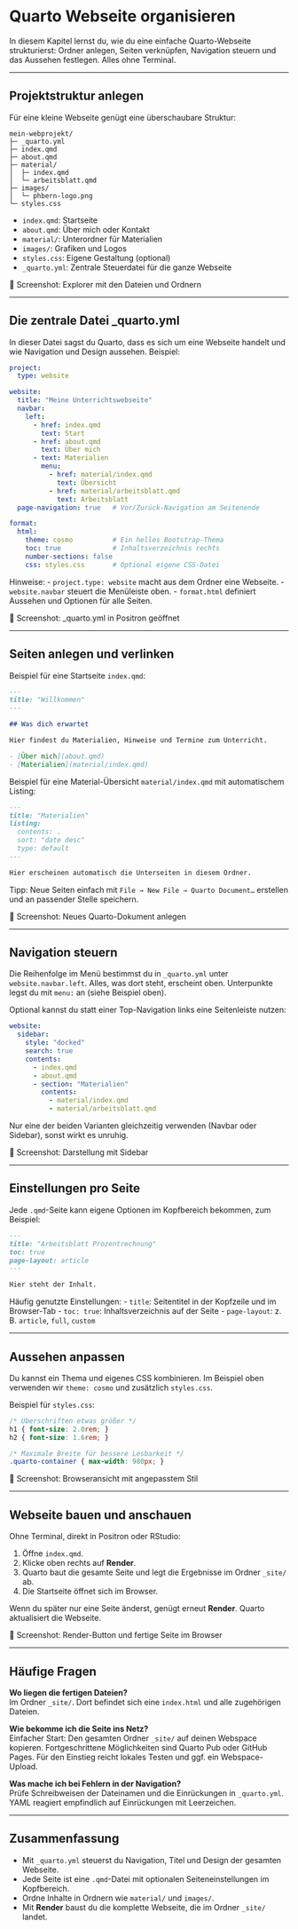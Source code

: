 # Quarto Webseite organisieren

In diesem Kapitel lernst du, wie du eine einfache Quarto-Webseite strukturierst: Ordner anlegen, Seiten verknüpfen, Navigation steuern und das Aussehen festlegen. Alles ohne Terminal.

---

## Projektstruktur anlegen

Für eine kleine Webseite genügt eine überschaubare Struktur:

```
mein-webprojekt/
├─ _quarto.yml
├─ index.qmd
├─ about.qmd
├─ material/
│  ├─ index.qmd
│  └─ arbeitsblatt.qmd
├─ images/
│  └─ phbern-logo.png
└─ styles.css
```

- `index.qmd`: Startseite
- `about.qmd`: Über mich oder Kontakt
- `material/`: Unterordner für Materialien
- `images/`: Grafiken und Logos
- `styles.css`: Eigene Gestaltung (optional)
- `_quarto.yml`: Zentrale Steuerdatei für die ganze Webseite

📸 Screenshot: Explorer mit den Dateien und Ordnern

---

## Die zentrale Datei _quarto.yml

In dieser Datei sagst du Quarto, dass es sich um eine Webseite handelt und wie Navigation und Design aussehen. Beispiel:

```yaml
project:
  type: website

website:
  title: "Meine Unterrichtswebseite"
  navbar:
    left:
      - href: index.qmd
        text: Start
      - href: about.qmd
        text: Über mich
      - text: Materialien
        menu:
          - href: material/index.qmd
            text: Übersicht
          - href: material/arbeitsblatt.qmd
            text: Arbeitsblatt
  page-navigation: true   # Vor/Zurück-Navigation am Seitenende

format:
  html:
    theme: cosmo          # Ein helles Bootstrap-Thema
    toc: true             # Inhaltsverzeichnis rechts
    number-sections: false
    css: styles.css       # Optional eigene CSS-Datei
```

Hinweise:
- `project.type: website` macht aus dem Ordner eine Webseite.
- `website.navbar` steuert die Menüleiste oben.
- `format.html` definiert Aussehen und Optionen für alle Seiten.

📸 Screenshot: _quarto.yml in Positron geöffnet

---

## Seiten anlegen und verlinken

Beispiel für eine Startseite `index.qmd`:

```markdown
---
title: "Willkommen"
---

## Was dich erwartet

Hier findest du Materialien, Hinweise und Termine zum Unterricht.

- [Über mich](about.qmd)
- [Materialien](material/index.qmd)
```

Beispiel für eine Material-Übersicht `material/index.qmd` mit automatischem Listing:

```markdown
---
title: "Materialien"
listing:
  contents: .
  sort: "date desc"
  type: default
---

Hier erscheinen automatisch die Unterseiten in diesem Ordner.
```

Tipp: Neue Seiten einfach mit `File → New File → Quarto Document…` erstellen und an passender Stelle speichern.

📸 Screenshot: Neues Quarto-Dokument anlegen

---

## Navigation steuern

Die Reihenfolge im Menü bestimmst du in `_quarto.yml` unter `website.navbar.left`. Alles, was dort steht, erscheint oben. Unterpunkte legst du mit `menu:` an (siehe Beispiel oben).

Optional kannst du statt einer Top-Navigation links eine Seitenleiste nutzen:

```yaml
website:
  sidebar:
    style: "docked"
    search: true
    contents:
      - index.qmd
      - about.qmd
      - section: "Materialien"
        contents:
          - material/index.qmd
          - material/arbeitsblatt.qmd
```

Nur eine der beiden Varianten gleichzeitig verwenden (Navbar oder Sidebar), sonst wirkt es unruhig.

📸 Screenshot: Darstellung mit Sidebar

---

## Einstellungen pro Seite

Jede `.qmd`-Seite kann eigene Optionen im Kopfbereich bekommen, zum Beispiel:

```markdown
---
title: "Arbeitsblatt Prozentrechnung"
toc: true
page-layout: article
---

Hier steht der Inhalt.
```

Häufig genutzte Einstellungen:
- `title`: Seitentitel in der Kopfzeile und im Browser-Tab
- `toc: true`: Inhaltsverzeichnis auf der Seite
- `page-layout`: z. B. `article`, `full`, `custom`

---

## Aussehen anpassen

Du kannst ein Thema und eigenes CSS kombinieren. Im Beispiel oben verwenden wir `theme: cosmo` und zusätzlich `styles.css`.

Beispiel für `styles.css`:

```css
/* Überschriften etwas größer */
h1 { font-size: 2.0rem; }
h2 { font-size: 1.6rem; }

/* Maximale Breite für bessere Lesbarkeit */
.quarto-container { max-width: 980px; }
```

📸 Screenshot: Browseransicht mit angepasstem Stil

---

## Webseite bauen und anschauen

Ohne Terminal, direkt in Positron oder RStudio:

1. Öffne `index.qmd`.
2. Klicke oben rechts auf **Render**.
3. Quarto baut die gesamte Seite und legt die Ergebnisse im Ordner `_site/` ab.
4. Die Startseite öffnet sich im Browser.

Wenn du später nur eine Seite änderst, genügt erneut **Render**. Quarto aktualisiert die Webseite.

📸 Screenshot: Render-Button und fertige Seite im Browser

---

## Häufige Fragen

**Wo liegen die fertigen Dateien?**  
Im Ordner `_site/`. Dort befindet sich eine `index.html` und alle zugehörigen Dateien.

**Wie bekomme ich die Seite ins Netz?**  
Einfacher Start: Den gesamten Ordner `_site/` auf deinen Webspace kopieren. Fortgeschrittene Möglichkeiten sind Quarto Pub oder GitHub Pages. Für den Einstieg reicht lokales Testen und ggf. ein Webspace-Upload.

**Was mache ich bei Fehlern in der Navigation?**  
Prüfe Schreibweisen der Dateinamen und die Einrückungen in `_quarto.yml`. YAML reagiert empfindlich auf Einrückungen mit Leerzeichen.

---

## Zusammenfassung

- Mit `_quarto.yml` steuerst du Navigation, Titel und Design der gesamten Webseite.
- Jede Seite ist eine `.qmd`-Datei mit optionalen Seiteneinstellungen im Kopfbereich.
- Ordne Inhalte in Ordnern wie `material/` und `images/`.
- Mit **Render** baust du die komplette Webseite, die im Ordner `_site/` landet.
